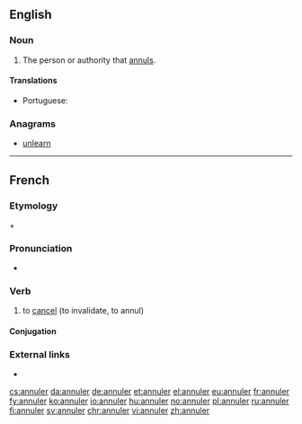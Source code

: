 ==English==

===Noun===
{{en-noun}}

# The person or authority that [[annul]]s.

====Translations====
{{trans-top|person or authority that annuls}}
* Portuguese: {{t|pt|anulador|m}}
{{trans-mid}}
{{trans-bottom}}

===Anagrams===
* [[unlearn#English|unlearn]]

----

==French==

===Etymology===
{{etyl|la|fr}} {{m|la|ad}} + {{m|la|nullus||to nothing}}

===Pronunciation===
* {{audio|Fr-annuler.ogg|Audio|lang=fr}}

===Verb===
{{fr-verb}}

# to [[cancel]] (to invalidate, to annul)

====Conjugation====
{{fr-conj-er|annul|avoir}}

===External links===
* {{R:TLFi}}

[[cs:annuler]]
[[da:annuler]]
[[de:annuler]]
[[et:annuler]]
[[el:annuler]]
[[eu:annuler]]
[[fr:annuler]]
[[fy:annuler]]
[[ko:annuler]]
[[io:annuler]]
[[hu:annuler]]
[[no:annuler]]
[[pl:annuler]]
[[ru:annuler]]
[[fi:annuler]]
[[sv:annuler]]
[[chr:annuler]]
[[vi:annuler]]
[[zh:annuler]]